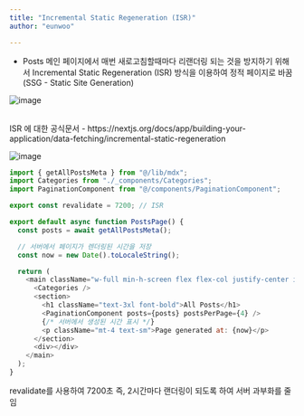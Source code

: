 ```yaml
---
title: "Incremental Static Regeneration (ISR)"
author: "eunwoo"

---
```



- Posts 메인 페이지에서 매번 새로고침할때마다 리랜더링 되는 것을 방지하기 위해서  Incremental Static Regeneration (ISR) 방식을 이용하여 정적 페이지로 바꿈 (SSG - Static Site Generation) <br/>


![image](https://github.com/user-attachments/assets/540a9261-623f-48e8-be54-be11d72315f7)

<br/>
ISR 에 대한 공식문서 - https://nextjs.org/docs/app/building-your-application/data-fetching/incremental-static-regeneration

![image](https://github.com/user-attachments/assets/de5f5d59-7a1c-411f-9691-1c019763f668)




```js
import { getAllPostsMeta } from "@/lib/mdx";
import Categories from "./_components/Categories";
import PaginationComponent from "@/components/PaginationComponent";

export const revalidate = 7200; // ISR

export default async function PostsPage() {
  const posts = await getAllPostsMeta();

  // 서버에서 페이지가 렌더링된 시간을 저장
  const now = new Date().toLocaleString();

  return (
    <main className="w-full min-h-screen flex flex-col justify-center items-center px-[5px] lg:px-0">
      <Categories />
      <section>
        <h1 className="text-3xl font-bold">All Posts</h1>
        <PaginationComponent posts={posts} postsPerPage={4} />
        {/* 서버에서 생성된 시간 표시 */}
        <p className="mt-4 text-sm">Page generated at: {now}</p>
      </section>
      <div></div>
    </main>
  );
}
```

revalidate를 사용하여 7200초 즉, 2시간마다 랜더링이 되도록 하여 서버 과부화를 줄임





